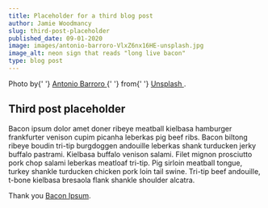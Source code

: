 ```yaml
---
title: Placeholder for a third blog post
author: Jamie Woodmancy
slug: third-post-placeholder
published_date: 09-01-2020
image: images/antonio-barroro-VlxZ6nx16HE-unsplash.jpg
image_alt: neon sign that reads "long live bacon"
type: blog post
---
```


<span className='caption'>
  Photo by{' '}
  <a
    href='https://unsplash.com/@thonbarroro'
    rel='noopener noreferrer'
    target='_blank'
  >
    Antonio Barroro
  </a>{' '}
  from{' '}
  <a href='https://unsplash.com' target='_blank' rel='noopener noreferrer'>
    Unsplash
  </a>
  .
</span>

## Third post placeholder

Bacon ipsum dolor amet doner ribeye meatball kielbasa hamburger frankfurter venison cupim picanha leberkas pig beef ribs. Bacon biltong ribeye boudin tri-tip burgdoggen andouille leberkas shank turducken jerky buffalo pastrami. Kielbasa buffalo venison salami. Filet mignon prosciutto pork chop salami leberkas meatloaf tri-tip. Pig sirloin meatball tongue, turkey shankle turducken chicken pork loin tail swine. Tri-tip beef andouille, t-bone kielbasa bresaola flank shankle shoulder alcatra.

Thank you <a href="https://baconipsum.com/" rel="noopener noreferrer" target="\_blank">Bacon Ipsum</a>.
